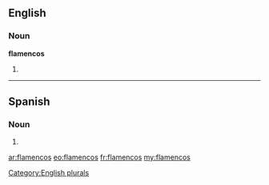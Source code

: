 ==English==

===Noun===
'''flamencos'''

# {{plural of|[[flamenco]]}}

[[Category:English plurals]]

----

==Spanish==

===Noun===
{{infl|es|noun form|g=m|g2=p}}

# {{plural of|[[flamenco]]|lang=es|nocat=1}}

[[ar:flamencos]]
[[eo:flamencos]]
[[fr:flamencos]]
[[my:flamencos]]